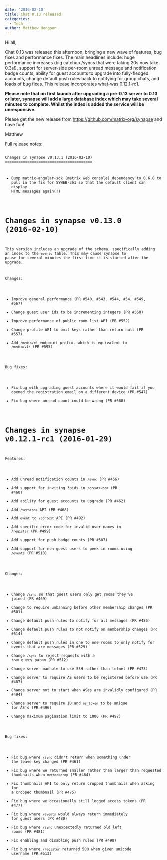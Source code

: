 ```yaml
---
date: '2016-02-10'
title: Chat 0.13 released!
categories:
  - Tech
author: Matthew Hodgson
---
```


Hi all,

Chat 0.13 was released this afternoon, bringing a new wave of features, bug fixes and performance fixes.  The main headlines include: huge performance increases (big catchup /syncs that were taking 20s now take 0.3s!), support for server-side per-room unread message and notification badge counts, ability for guest accounts to upgrade into fully-fledged accounts, change default push rules back to notifying for group chats, and loads of bug fixes.  This release incorporates what-was 0.12.1-rc1.

<b>Please note that on first launch after upgrading a pre-0.13 server to 0.13 or later, synapse will add a large database index which may take several minutes to complete.  Whilst the index is added the service will be unresponsive.</b>

Please get the new release from <a href="https://github.com/matrix-org/synapse">https://github.com/matrix-org/synapse</a> and have fun!

Matthew

Full release notes:

<code>
Changes in synapse v0.13.1 (2016-02-10)
=======================================

* Bump matrix-angular-sdk (matrix web console) dependency to 0.6.8 to
  pull in the fix for SYWEB-361 so that the default client can display
  HTML messages again(!)

Changes in synapse v0.13.0 (2016-02-10)
=======================================

This version includes an upgrade of the schema, specifically adding an index to
the ``events`` table. This may cause synapse to pause for several minutes the
first time it is started after the upgrade.

Changes:

* Improve general performance (PR #540, #543. #544, #54, #549, #567)
* Change guest user ids to be incrementing integers (PR #550)
* Improve performance of public room list API (PR #552)
* Change profile API to omit keys rather than return null (PR #557)
* Add ``/media/r0`` endpoint prefix, which is equivalent to ``/media/v1/``
  (PR #595)

Bug fixes:

* Fix bug with upgrading guest accounts where it would fail if you opened the
  registration email on a different device (PR #547)
* Fix bug where unread count could be wrong (PR #568)



Changes in synapse v0.12.1-rc1 (2016-01-29)
===========================================

Features:

* Add unread notification counts in ``/sync`` (PR #456)
* Add support for inviting 3pids in ``/createRoom`` (PR #460)
* Add ability for guest accounts to upgrade (PR #462)
* Add ``/versions`` API (PR #468)
* Add ``event`` to ``/context`` API (PR #492)
* Add specific error code for invalid user names in ``/register`` (PR #499)
* Add support for push badge counts (PR #507)
* Add support for non-guest users to peek in rooms using ``/events`` (PR #510)

Changes:

* Change ``/sync`` so that guest users only get rooms they've joined (PR #469)
* Change to require unbanning before other membership changes (PR #501)
* Change default push rules to notify for all messages (PR #486)
* Change default push rules to not notify on membership changes (PR #514)
* Change default push rules in one to one rooms to only notify for events that
  are messages (PR #529)
* Change ``/sync`` to reject requests with a ``from`` query param (PR #512)
* Change server manhole to use SSH rather than telnet (PR #473)
* Change server to require AS users to be registered before use (PR #487)
* Change server not to start when ASes are invalidly configured (PR #494)
* Change server to require ID and ``as_token`` to be unique for AS's (PR #496)
* Change maximum pagination limit to 1000 (PR #497)

Bug fixes:

* Fix bug where ``/sync`` didn't return when something under the leave key
  changed (PR #461)
* Fix bug where we returned smaller rather than larger than requested
  thumbnails when ``method=crop`` (PR #464)
* Fix thumbnails API to only return cropped thumbnails when asking for a
  cropped thumbnail (PR #475)
* Fix bug where we occasionally still logged access tokens (PR #477)
* Fix bug where ``/events`` would always return immediately for guest users
  (PR #480)
* Fix bug where ``/sync`` unexpectedly returned old left rooms (PR #481)
* Fix enabling and disabling push rules (PR #498)
* Fix bug where ``/register`` returned 500 when given unicode username
  (PR #513)
  
</code>